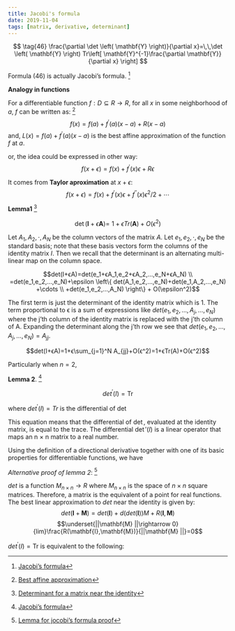 ---
title: Jacobi's formula
date: 2019-11-04
tags: [matrix, derivative, determinant]
---

<p class=boxed>
$$
\tag{46}
\frac{\partial  \det \left( \mathbf{Y} \right)}{\partial x}=\,\,\det \left( \mathbf{Y} \right) Tr\left[ \mathbf{Y}^{-1}\frac{\partial \mathbf{Y}}{\partial x} \right] 
$$
</p>

Formula $(46)$ is actually Jacobi's formula. [^1]

**Analogy in functions**

For a differentiable function $f: D\subseteq R\rightarrow R$, for all $x$ in some neighborhood of $a$, $f$ can be written as: [^2]
$$f(x)=f(a)+f^{\prime}(a) (x−a)+R(x−a) $$
and, $L(x)=f(a)+f^{\prime}(a)(x−a)$  is the best affine approximation of the function $f$ at $a$.

or, the idea could be expressed in other way:
$$f(x+\epsilon)=f(x)+f^{\prime}(x) \epsilon +R\epsilon $$

It comes from **Taylor aproximation** at $x+\epsilon$:
$$f(x+\epsilon)=f(x)+f^{\prime}(x) \epsilon +f^{\prime\prime}(x) \epsilon^2 /2 + \cdots  $$

**Lemma1** [^3]

<p class=boxed>
$$
\det \left( \mathbf{I}+\epsilon \mathbf{A} \right) =\,\,1+\epsilon Tr\left( \mathbf{A} \right) +O\left( \epsilon^2 \right) 
$$
</p>

Let $A_1,A_2, \cdot,A_N$ be the column vectors of the matrix $A$. Let $e_1,e_2, \cdot,e_N$ be the standard basis; note that these basis vectors form the columns of the identity matrix $I$. Then we recall that the determinant is an alternating multi-linear map on the column space.

$$det(I+ϵA)=det(e_1+ϵA_1,e_2+ϵA_2,…,e_N+ϵA_N) \\
=det(e_1,e_2,…,e_N)+\epsilon \left\{ det(A_1,e_2,…,e_N)+det(e_1,A_2,…,e_N) +\cdots \\
 +det(e_1,e_2,…,A_N) \right\} + O(\epsilon^2)$$

The first term is just the determinant of the identity matrix which is 1. The term proportional to ϵ is a sum of expressions like $det(e_1,e_2,…,A_j,…,e_N)$ where the j'th column of the identity matrix is replaced with the j'th column of A. Expanding the determinant along the j'th row we see that $det(e_1,e_2,…,A_j,…,e_N)=A_{jj}$.

$$det(I+ϵA)=1+ϵ\sum_{j=1}^N A_{jj}+O(ϵ^2)=1+ϵTr(A)+O(ϵ^2)$$

Particularly when $n=2$,
\begin{align}
\det \left( I+\epsilon A \right) &=\det \left( \begin{matrix}{}
	1+\varepsilon a_{11}&		\varepsilon a_{12}\\
	\varepsilon a_{21}&		1+\varepsilon a_{22}\\
\end{matrix} \right) \,\, \\
&=\,\,1+\varepsilon \left( a_{11}+a_{22} \right) +\varepsilon ^2\left( a_{11}a_{22}-a_{12}a_{21} \right) \,\,\\
&=\,\,1+\varepsilon Tr\left( A \right) +\varepsilon ^2\det \left( A \right) 
\end{align}

**Lemma 2**. [^1]

<p class=boxed>
$$ det^{\prime}(I)=\mathrm {Tr} $$
</p>
where $det^{\prime}(I)=Tr$ is the differential of ${\displaystyle \det }$

This equation means that the differential of ${\displaystyle \det }$, evaluated at the identity matrix, is equal to the trace. The differential ${\displaystyle \det '(I)}$ is a linear operator that maps an n × n matrix to a real number.

Using the definition of a directional derivative together with one of its basic properties for differentiable functions, we have
\begin{equation}
 \operatorname{det}^{\prime}(I)(T)=\nabla_{T} \operatorname{det}(I)=\lim _{\varepsilon \rightarrow 0} \frac{\operatorname{det}(I+\varepsilon T)-\operatorname{det} I}{\varepsilon} \\
 = lim_{\varepsilon \rightarrow 0} \frac{1+ϵTr(T)+O(ϵ^2)-1}{\varepsilon} \\
 = Tr(T)
\end{equation}

*Alternative proof of lemma 2*: [^4]

$det$  is a function $M_{n×n}→R$ where $M_{n×n}$ is the space of $n×n$ square matrices. Therefore, a matrix is the equivalent of a point for real functions. The best linear approximation to $det$ near the identity is given by:
$$det(\mathbf{I}+\mathbf{M})=det(\mathbf{I})+d(det(\mathbf{I}))M+R(\mathbf{I},\mathbf{M})$$
$$\underset{||\mathbf{M} ||\rightarrow 0}{lim}\frac{R(\mathbf{I},\mathbf{M})}{||\mathbf{M} ||}=0$$

$det^{\prime}(I)=\mathrm {Tr}$ is equivalent to the following:

<p class=boxed>
\begin{equation}
 \left.\frac{\mathrm{d}}{\mathrm{d} t}[\operatorname{det}(\mathbf{I}+t \mathbf{B})]\right|_{t=0}=\operatorname{Tr}(\mathbf{B}) 
\end{equation}
</p>

[^1]: [Jacobi's formula](https://en.wikipedia.org/wiki/Jacobi%27s_formula)
[^2]: [Best affine approximation](https://math.stackexchange.com/questions/1784262/how-is-the-derivative-truly-literally-the-best-linear-approximation-near-a-po)
[^3]: [Determinant for a matrix near the identity](https://math.stackexchange.com/questions/1174639/series-expansion-of-the-determinant-for-a-matrix-near-the-identity)
[^4]: [Lemma for jocobi's formula proof](https://math.stackexchange.com/questions/2393932/lemma-for-jacobis-formula-proof)